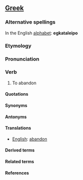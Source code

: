==[[Greek]]==
===Alternative spellings===

In the English [[alphabet]]: '''egkataleipo'''

===Etymology===

===Pronunciation===

===Verb===

#To abandon

====Quotations====

====Synonyms====

====Antonyms====

====Translations====

*[[English]]: [[abandon]]

====Derived terms====

====Related terms====

====References====